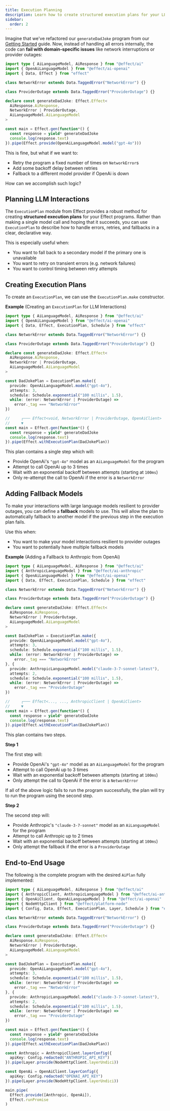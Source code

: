 ```yaml
---
title: Execution Planning
description: Learn how to create structured execution plans for your LLM interactions
sidebar:
  order: 2
---
```


Imagine that we've refactored our `generateDadJoke` program from our [Getting Started](/docs/ai/getting-started/) guide. Now, instead of handling all errors internally, the code can **fail with domain-specific issues** like network interruptions or provider outages:

```ts twoslash
import type { AiLanguageModel, AiResponse } from "@effect/ai"
import { OpenAiLanguageModel } from "@effect/ai-openai"
import { Data, Effect } from "effect"

class NetworkError extends Data.TaggedError("NetworkError") {}

class ProviderOutage extends Data.TaggedError("ProviderOutage") {}

declare const generateDadJoke: Effect.Effect<
  AiResponse.AiResponse,
  NetworkError | ProviderOutage,
  AiLanguageModel.AiLanguageModel
>

const main = Effect.gen(function*() {
  const response = yield* generateDadJoke
  console.log(response.text)
}).pipe(Effect.provide(OpenAiLanguageModel.model("gpt-4o")))
```

This is fine, but what if we want to:
- Retry the program a fixed number of times on `NetworkError`s
- Add some backoff delay between retries
- Fallback to a different model provider if OpenAi is down

How can we accomplish such logic?

## Planning LLM Interactions 

The `ExecutionPlan` module from Effect provides a robust method for creating **structured execution plans** for your Effect programs. Rather than making a single model call and hoping that it succeeds, you can use `ExecutionPlan` to describe how to handle errors, retries, and fallbacks in a clear, declarative way.

This is especially useful when:
- You want to fall back to a secondary model if the primary one is unavailable
- You want to retry on transient errors (e.g. network failures)
- You want to control timing between retry attempts

## Creating Execution Plans 

To create an `ExecutionPlan`, we can use the `ExecutionPlan.make` constructor.

**Example** (Creating an `ExecutionPlan` for LLM Interactions)

```ts twoslash collapse={5-13}
import type { AiLanguageModel, AiResponse } from "@effect/ai"
import { OpenAiLanguageModel } from "@effect/ai-openai"
import { Data, Effect, ExecutionPlan, Schedule } from "effect"

class NetworkError extends Data.TaggedError("NetworkError") {}

class ProviderOutage extends Data.TaggedError("ProviderOutage") {}

declare const generateDadJoke: Effect.Effect<
  AiResponse.AiResponse,
  NetworkError | ProviderOutage,
  AiLanguageModel.AiLanguageModel
>

const DadJokePlan = ExecutionPlan.make({
  provide: OpenAiLanguageModel.model("gpt-4o"),
  attempts: 3,
  schedule: Schedule.exponential("100 millis", 1.5),
  while: (error: NetworkError | ProviderOutage) => 
    error._tag === "NetworkError"
})

//     ┌─── Effect<void, NetworkError | ProviderOutage, OpenAiClient>
//     ▼
const main = Effect.gen(function*() {
  const response = yield* generateDadJoke
  console.log(response.text)
}).pipe(Effect.withExecutionPlan(DadJokePlan))
```

This plan contains a single step which will:
- Provide OpenAi's `"gpt-4o"` model as an `AiLanguageModel` for the program 
- Attempt to call OpenAi up to 3 times
- Wait with an exponential backoff between attempts (starting at `100ms`)
- Only re-attempt the call to OpenAi if the error is a `NetworkError`

## Adding Fallback Models

To make your interactions with large language models resilient to provider outages, you can define a **fallback** models to use. This will allow the plan to automatically fallback to another model if the previous step in the execution plan fails.

Use this when:
- You want to make your model interactions resilient to provider outages
- You want to potentially have multiple fallback models 

**Example** (Adding a Fallback to Anthropic from OpenAi)

```ts twoslash {23-27} collapse={6-14} 
import type { AiLanguageModel, AiResponse } from "@effect/ai"
import { AnthropicLanguageModel } from "@effect/ai-anthropic"
import { OpenAiLanguageModel } from "@effect/ai-openai"
import { Data, Effect, ExecutionPlan, Schedule } from "effect"

class NetworkError extends Data.TaggedError("NetworkError") {}

class ProviderOutage extends Data.TaggedError("ProviderOutage") {}

declare const generateDadJoke: Effect.Effect<
  AiResponse.AiResponse,
  NetworkError | ProviderOutage,
  AiLanguageModel.AiLanguageModel
>

const DadJokePlan = ExecutionPlan.make({
  provide: OpenAiLanguageModel.model("gpt-4o"),
  attempts: 3,
  schedule: Schedule.exponential("100 millis", 1.5),
  while: (error: NetworkError | ProviderOutage) => 
    error._tag === "NetworkError"
}, {
  provide: AnthropicLanguageModel.model("claude-3-7-sonnet-latest"),
  attempts: 2,
  schedule: Schedule.exponential("100 millis", 1.5),
  while: (error: NetworkError | ProviderOutage) => 
    error._tag === "ProviderOutage"
})

//     ┌─── Effect<..., ..., AnthropicClient | OpenAiClient>
//     ▼
const main = Effect.gen(function*() {
  const response = yield* generateDadJoke
  console.log(response.text)
}).pipe(Effect.withExecutionPlan(DadJokePlan))
```

This plan contains two steps. 

**Step 1**

The first step will:
- Provide OpenAi's `"gpt-4o"` model as an `AiLanguageModel` for the program 
- Attempt to call OpenAi up to 3 times
- Wait with an exponential backoff between attempts (starting at `100ms`)
- Only attempt the call to OpenAi if the error is a `NetworkError`

If all of the above logic fails to run the program successfully, the plan will 
try to run the program using the second step. 

**Step 2**

The second step will:
- Provide Anthropic's `"claude-3-7-sonnet"` model as an `AiLanguageModel` for the program 
- Attempt to call Anthropic up to 2 times
- Wait with an exponential backoff between attempts (starting at `100ms`)
- Only attempt the fallback if the error is a `ProviderOutage` 

## End-to-End Usage

The following is the complete program with the desired `AiPlan` fully implemented:

```ts twoslash
import type { AiLanguageModel, AiResponse } from "@effect/ai"
import { AnthropicClient, AnthropicLanguageModel } from "@effect/ai-anthropic"
import { OpenAiClient, OpenAiLanguageModel } from "@effect/ai-openai"
import { NodeHttpClient } from "@effect/platform-node"
import { Config, Data, Effect, ExecutionPlan, Layer, Schedule } from "effect"

class NetworkError extends Data.TaggedError("NetworkError") {}

class ProviderOutage extends Data.TaggedError("ProviderOutage") {}

declare const generateDadJoke: Effect.Effect<
  AiResponse.AiResponse,
  NetworkError | ProviderOutage,
  AiLanguageModel.AiLanguageModel
>

const DadJokePlan = ExecutionPlan.make({
  provide: OpenAiLanguageModel.model("gpt-4o"),
  attempts: 3,
  schedule: Schedule.exponential("100 millis", 1.5),
  while: (error: NetworkError | ProviderOutage) => 
    error._tag === "NetworkError"
}, {
  provide: AnthropicLanguageModel.model("claude-3-7-sonnet-latest"),
  attempts: 2,
  schedule: Schedule.exponential("100 millis", 1.5),
  while: (error: NetworkError | ProviderOutage) => 
    error._tag === "ProviderOutage"
})

const main = Effect.gen(function*() {
  const response = yield* generateDadJoke
  console.log(response.text)
}).pipe(Effect.withExecutionPlan(DadJokePlan))

const Anthropic = AnthropicClient.layerConfig({
  apiKey: Config.redacted("ANTHROPIC_API_KEY")
}).pipe(Layer.provide(NodeHttpClient.layerUndici))

const OpenAi = OpenAiClient.layerConfig({
  apiKey: Config.redacted("OPENAI_API_KEY")
}).pipe(Layer.provide(NodeHttpClient.layerUndici))

main.pipe(
  Effect.provide([Anthropic, OpenAi]),
  Effect.runPromise
)
```
